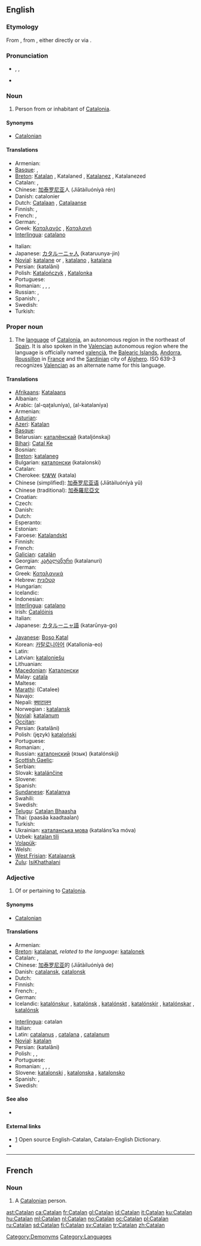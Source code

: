 {{interwiktionary|code=ca}}
{{also|catalan}}
==English==
{{wikipedia}}

===Etymology===
From {{etyl|enm}} {{term|lang=enm|Catalane}}, from {{etyl|ca}} {{term|lang=ca|català}}, either directly or via {{etyl|es|-}} {{term|lang=es|catalán}}.

===Pronunciation===
* {{enPR|kăt'ə-lăn}}, {{IPA|/ˈkætəlæn/}}, {{SAMPA|/"k{t@l{n/}}
* {{audio|En-us-Catalan.ogg|Audio (US)}}

===Noun===
{{en-noun}}

# Person from or inhabitant of [[Catalonia]].

====Synonyms====
* [[Catalonian]]

====Translations====
{{trans-top|person from Catalonia}}
* Armenian: {{t|hy|կատալոնացի|tr=katalonac'i}}
* [[Basque]]: {{t|eu|kataluniar}},  {{t|eu|katalan}}
* [[Breton]]: [[Katalan]] {{m}}, Katalaned {{p}}, [[Katalanez]] {{f}}, Katalanezed {{f|p}}
* Catalan: {{t+|ca|català|m}}, {{t+|ca|catalana|f}}
* Chinese: [[加泰罗尼亚]]人 (Jiātàiluóníyà rén)
* Danish: catalonier {{c}}
* Dutch: [[Catalaan]] {{m}}, [[Catalaanse]] {{f}}
* Finnish: {{t+|fi|katalaani}}, {{t+|fi|katalonialainen}}
* French: {{t+|fr|Catalan|m}}, {{t+|fr|Catalane|f}}
* German: {{t+|de|Katalane|m}}, {{t+|de|Katalanin|f}}
* Greek: [[Καταλανός]] {{m}}, [[Καταλανή]] {{f}}
* [[Interlingua]]: [[catalano]]
{{trans-mid}}
* Italian: {{t+|it|catalano}}
* Japanese: [[カタルーニャ人]] (kataruunya-jin)
* [[Novial]]: [[katalane]] {{m}} or {{f}}, [[katalano]] {{m}}, [[katalana]] {{f}}
* Persian: {{fa-Arab|[[کاتالانی]]}} (katalâni)
* Polish: [[Katalończyk]] {{m}}, [[Katalonka]] {{f}}
* Portuguese: {{t+|pt|catalão|m}}
* Romanian: {{t+|ro|catalan|m}}, {{t+|ro|catalană|f}}, {{t-|ro|catalani|m|p}}, {{t-|ro|catalane|f|p}}
* Russian: {{t+|ru|каталонец|m|tr=katalon'&eacute;c}}, {{t+|ru|каталонка|f|tr=katal&oacute;nka}}
* Spanish: {{t+|es|catalán|m}}, {{t+|es|catalana|f}}
* Swedish: {{t+|sv|katalan|c}}
* Turkish: {{t|tr|Katalan}}
{{trans-bottom}}

===Proper noun===
{{en-proper noun}}

# The [[language]] of [[w:Catalonia|Catalonia]], an autonomous region in the northeast of [[Spain]]. It is also spoken in the [[w:Valencia|Valencia]]n autonomous region where the language is officially named [[valencià]], the [[w:Balearic Islands|Balearic Islands]], [[w:Andorra|Andorra]], [[w:Roussillon|Roussillon]] in [[w:France|France]] and the [[w:Sardinia|Sardinia]]n city of [[w:Alghero|Alghero]]. ISO 639-3 recognizes [[Valencian]] as an alternate name for this language.

====Translations====
{{trans-top|the language of Catalonia}}
* [[Afrikaans]]: [[Katalaans]]
* Albanian: {{t|sq|Katalonisht|xs=Albanian}}
* Arabic: {{Arab|[[القطلونية]]}} (al-qaʈaluníya), {{Arab|[[الكتلانية]]}} (al-katalaníya) {{f}}
* Armenian: {{t-|hy|կատալաներեն|tr=katalaneren}}
* [[Asturian]]: {{t|ast|Catalán|xs=Asturian}}
* [[Azeri]]: [[Katalan]]
* [[Basque]]: {{t|eu|Katalan|xs=Basque}}
* Belarusian: [[каталёнскай]] (kataljónskaj)
* [[Bihari]]: [[Catal Ke]]
* Bosnian: {{t-|bs|katalonski}}
* [[Breton]]: [[katalaneg]] {{m}}
* Bulgarian: [[каталонски]] (katalonski)
* Catalan: {{t+|ca|català|m}}
* Cherokee: [[ᎧᏔᎳ]] (katala)
* Chinese (simplified): [[加泰罗尼亚语]] (Jiātàiluóníyà yǔ)
* Chinese (traditional): [[加泰羅尼亞文]]
* Croatian: {{t-|hr|katalonski}}
* Czech: {{t+|cs|katalánsky}}
* Danish: {{t|da|catalansk}}
* Dutch: {{t+|nl|Catalaans}}
* Esperanto: {{t+|eo|kataluna|xs=Esperanto}}
* Estonian: {{t-|et|katalaani}}
* Faroese: [[Katalandskt]]
* Finnish: {{t+|fi|katalaani}}
* French: {{t+|fr|catalan|m}}
* [[Galician]]: [[catalán]]
* Georgian: [[კატალანური]] (katalanuri)
* German: {{t+|de|Katalanisch|n}}
* Greek: [[Καταλανικά]]
* Hebrew: [[קטלונית]]
* Hungarian: {{t+|hu|katalán}}
* Icelandic: {{t+|is|katalónska}}
* Indonesian: {{t-|id|katalan|xs=Indonesian}}
* [[Interlingua]]: [[catalano]]
* Irish: [[Catalóinis]]
* Italian: {{t+|it|catalano}}
* Japanese: [[カタルーニャ語]] (katarūnya-go)
{{trans-mid}}
* [[Javanese]]: [[Boso Katal]]
* Korean: [[카탈로니아어]] (Katallonia-eo)
* Latin: {{t-|la|catalana}}
* Latvian: [[kataloniešu]]
* Lithuanian: {{t+|lt|katalonų|xs=Lithuanian}}
* [[Macedonian]]: [[Каталонски]]
* Malay: [[catala]]
* Maltese: {{t-|mt|katalan|xs=Maltese}}
* [[Marathi]]: (Catalee)
* Navajo: {{tø|nv|Kʼatalą́ą́ bizaad}}
* Nepali: [[क्याटालन]]
* Norwegian<!--do not wikify-->: [[katalansk]]
* [[Novial]]: [[katalanum]]
* [[Occitan]]: {{t|oc|catalan|xs=Occitan}}
* Persian: {{fa-Arab|[[کاتالانی]]}} (katalâni)
* Polish: (język) [[kataloński]] {{m}}
* Portuguese: {{t+|pt|catalão}}
* Romanian: {{t-|ro|limba catalană|f}}, {{t+|ro|catalană|f}}
* Russian: [[каталонский]] (язык) (katalónskij)
* [[Scottish Gaelic]]: {{t|gd|Catalanais|xs=Scottish Gaelic}}
* Serbian: {{t-|sr|katalonski}}
* Slovak: [[katalánčine]]
* Slovene: {{t+|sl|katalonščina}}
* Spanish: {{t+|es|catalán}}
* [[Sundanese]]: [[Katalanya]]
* Swahili: {{t|sw|Kikatalan|xs=Swahili}}
* Swedish: {{t+|sv|katalanska}}
* [[Telugu]]: [[Catalan Bhaasha]]
* Thai: {{Thai|[[ภาษาคาตาลัน]]}} (paasăa kaadtaalan)
* Turkish: {{t+|tr|Katalanca}}
* Ukrainian: [[каталанська мова]] (kataláns’ka móva) {{f}}
* Uzbek: [[katalan tili]]
* [[Volapük]]: {{t+|vo|Katalonänapük|xs=Volapük}}
* Welsh: {{t|cy|Catalaneg|xs=Welsh}}
* [[West Frisian]]: [[Katalaansk]]
* [[Zulu]]: [[IsiKhathalani]]
{{trans-bottom}}

===Adjective===
{{en-adj|-}}

# Of or pertaining to [[Catalonia]].

====Synonyms====
* [[Catalonian]]

====Translations====
{{trans-top|of or pertaining to Catalonia}}
* Armenian: {{t|hy|կատալոնական|tr=katalonakan}}
* [[Breton]]: [[katalanat]], ''related to the language:'' [[katalonek]]
* Catalan: {{t+|ca|català|m}}, {{t+|ca|catalana|f}}
* Chinese: [[加泰罗尼亚]]的 (Jiātàiluóníyà de)
* Danish: [[catalansk]], [[catalonsk]]
* Dutch: {{t+|nl|Catalaans}}
* Finnish: {{t+|fi|katalonialainen}}
* French: {{t+|fr|catalan|m}}, {{t+|fr|catalane|f}}
* German: {{t+|de|katalanisch}}
* Icelandic: [[katalónskur]] {{m}}, [[katalónsk]] {{f}}, [[katalónskt]] {{n}}, [[katalónskir]] {{m|p}}, [[katalónskar]] {{f|p}}, [[katalónsk]] {{n|p}}
{{trans-mid}}
* [[Interlingua]]: catalan
* Italian: {{t+|it|catalano}}
* Latin: [[catalanus]] {{m}}, [[catalana]] {{f}}, [[catalanum]] {{n}}
* [[Novial]]: [[katalan]]
* Persian: {{fa-Arab|[[کاتالانی]]}} (katalâni)
* Polish: {{t+|pl|kataloński|m}}, {{t-|pl|katalońska|f}}, {{t-|pl|katalońskie|n}}
* Portuguese: {{t+|pt|catalão}}
* Romanian: {{t+|ro|catalan|m}}, {{t+|ro|catalană|f}}, {{t-|ro|catalani|m|p}}, {{t-|ro|catalane|f|p}}
* Slovene: [[katalonski]] {{m}}, [[katalonska]] {{f}}, [[katalonsko]] {{n}}
* Spanish: {{t+|es|catalán|m}}, {{t+|es|catalana|f}}
* Swedish: {{t+|sv|katalansk}}
{{trans-bottom}}

====See also====
* {{langcat}}

====External links====
* [http://www.catalandictionary.org/eng] Open source English-Catalan, Catalan-English Dictionary.
* {{ISO 639|link=Ethnologue|1code=ca|code=cat}}

[[Category:Demonyms]]
[[Category:Languages]]

----

==French==

===Noun===
{{fr-noun|m|f=Catalane}}

# A [[#English|Catalonian]] person.

[[ast:Catalan]]
[[ca:Catalan]]
[[fr:Catalan]]
[[gl:Catalan]]
[[id:Catalan]]
[[it:Catalan]]
[[ku:Catalan]]
[[hu:Catalan]]
[[ml:Catalan]]
[[nl:Catalan]]
[[no:Catalan]]
[[oc:Catalan]]
[[pl:Catalan]]
[[ru:Catalan]]
[[sd:Catalan]]
[[fi:Catalan]]
[[sv:Catalan]]
[[tr:Catalan]]
[[zh:Catalan]]